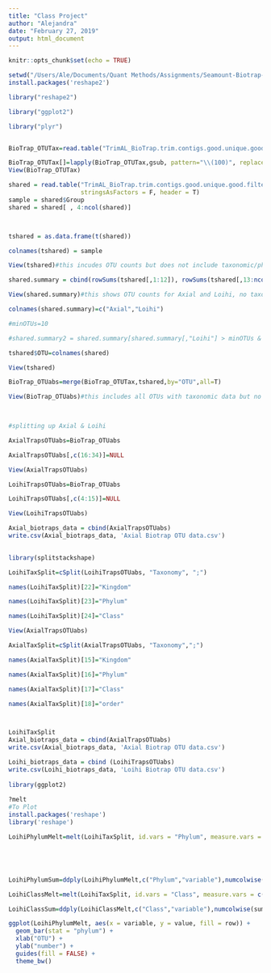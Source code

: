 ```yaml
---
title: "Class Project"
author: "Alejandra"
date: "February 27, 2019"
output: html_document
---
```


```r
knitr::opts_chunk$set(echo = TRUE)
```

```r
setwd("/Users/Ale/Documents/Quant Methods/Assignments/Seamount-Biotrap-OTU-analysis/Seamount-Biotrap-OTU-analysis-")
install.packages('reshape2')

library("reshape2")

library("ggplot2")

library("plyr")


BioTrap_OTUTax=read.table("TrimAL_BioTrap.trim.contigs.good.unique.good.filter.unique.precluster.pick.pick.dgc.unique_list.0.03.cons.taxonomy",stringsAsFactors=F, header=T)

BioTrap_OTUTax[]=lapply(BioTrap_OTUTax,gsub, pattern="\\(100)", replacement='')#shows OTU name, total size, and taxonomy
View(BioTrap_OTUTax)

shared = read.table("TrimAL_BioTrap.trim.contigs.good.unique.good.filter.unique.precluster.pick.pick.dgc.unique_list.shared",
                    stringsAsFactors = F, header = T)
sample = shared$Group
shared = shared[ , 4:ncol(shared)]



tshared = as.data.frame(t(shared))

colnames(tshared) = sample

View(tshared)#this incudes OTU counts but does not include taxonomic/phylogeny groupings

shared.summary = cbind(rowSums(tshared[,1:12]), rowSums(tshared[,13:ncol(tshared)]))

View(shared.summary)#this shows OTU counts for Axial and Loihi, no taxonomy

colnames(shared.summary)=c("Axial","Loihi")

#minOTUs=10

#shared.summary2 = shared.summary[shared.summary[,"Loihi"] > minOTUs & shared.summary[,"Axial"] > minOTUs,]

tshared$OTU=colnames(shared)

View(tshared)

BioTrap_OTUabs=merge(BioTrap_OTUTax,tshared,by="OTU",all=T)

View(BioTrap_OTUabs)#this includes all OTUs with taxonomic data but no diff between Axial and Loihi. Also includes the size of each OTU (which I believe is the sum of all counts)

 

#splitting up Axial & Loihi

AxialTrapsOTUabs=BioTrap_OTUabs

AxialTrapsOTUabs[,c(16:34)]=NULL

View(AxialTrapsOTUabs)

LoihiTrapsOTUabs=BioTrap_OTUabs

LoihiTrapsOTUabs[,c(4:15)]=NULL

View(LoihiTrapsOTUabs)

Axial_biotraps_data = cbind(AxialTrapsOTUabs)
write.csv(Axial_biotraps_data, 'Axial Biotrap OTU data.csv')
 

library(splitstackshape)

LoihiTaxSplit=cSplit(LoihiTrapsOTUabs, "Taxonomy", ";")

names(LoihiTaxSplit)[22]="Kingdom"

names(LoihiTaxSplit)[23]="Phylum"

names(LoihiTaxSplit)[24]="Class"

View(AxialTrapsOTUabs)

AxialTaxSplit=cSplit(AxialTrapsOTUabs, "Taxonomy",";")

names(AxialTaxSplit)[15]="Kingdom"

names(AxialTaxSplit)[16]="Phylum"

names(AxialTaxSplit)[17]="Class"

names(AxialTaxSplit)[18]="order"



LoihiTaxSplit
Axial_biotraps_data = cbind(AxialTrapsOTUabs)
write.csv(Axial_biotraps_data, 'Axial Biotrap OTU data.csv')

Loihi_biotraps_data = cbind (LoihiTrapsOTUabs)
write.csv(Loihi_biotraps_data, 'Loihi Biotrap OTU data.csv')
 
library(ggplot2)
 
?melt
#To Plot
install.packages('reshape')
library('reshape')

LoihiPhylumMelt=melt(LoihiTaxSplit, id.vars = "Phylum", measure.vars = c("LBT03","LBT04","LBT05","LBT07","LBT08","LBT09","LBT10","LBT89", "LBT90", "LBT91" ,"LBT92" , "LBT93","LBT94", "LBT96","LBT97","LBT98","LBTL10","LBTL7","LBTL9A"))#by phylum





LoihiPhylumSum=ddply(LoihiPhylumMelt,c("Phylum","variable"),numcolwise(sum))

LoihiClassMelt=melt(LoihiTaxSplit, id.vars = "Class", measure.vars = c("LBT03","LBT04","LBT05","LBT07","LBT08","LBT09","LBT10","LBT89", "LBT90", "LBT91" ,"LBT92" , "LBT93","LBT94", "LBT96","LBT97","LBT98","LBTL10","LBTL7","LBTL9A"))

LoihiClassSum=ddply(LoihiClassMelt,c("Class","variable"),numcolwise(sum))
```
```r
ggplot(LoihiPhylumMelt, aes(x = variable, y = value, fill = row)) + 
  geom_bar(stat = "phylum") +
  xlab("OTU") +
  ylab("number") +
  guides(fill = FALSE) +
  theme_bw()
```

